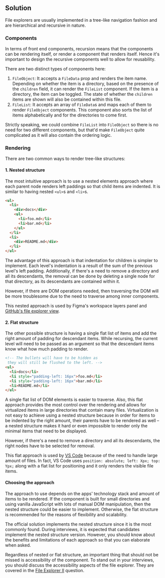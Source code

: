## Solution

File explorers are usually implemented in a tree-like navigation fashion and are hierarchical and recursive in nature.

### Components

In terms of front end components, recursion means that the components can be rendering itself, or render a component that renders itself. Hence it's important to design the recursive components well to allow for reusability.

There are two distinct types of components here:

1. `FileObject`: It accepts a `FileData` prop and renders the item name. Depending on whether the item is a directory, based on the presence of the `children` field, it can render the `FileList` component. If the item is a directory, the item can be toggled. The state of whether the `children` items are shown will also be contained within this file.
1. `FileList`: It accepts an array of `FileData`s and maps each of them to render `FileObject` components. This component also sorts the list of items alphabetically and for the directories to come first.

Strictly speaking, we could combine `FileList` into `FileObject` so there is no need for two different components, but that'd make `FileObject` quite complicated as it will also contain the ordering logic.

### Rendering

There are two common ways to render tree-like structures:

#### 1. Nested structure

The most intuitive approach is to use a nested elements approach where each parent node renders left paddings so that child items are indented. It is similar to having nested `<ul>`s and `<li>`s.

```html
<ul>
  <li>
    <div>docs</div>
    <ul>
      <li>foo.md</li>
      <li>bar.md</li>
    </ul>
  </li>
  <li>
    <div>README.md</div>
  </li>
</ul>
```

The advantage of this approach is that indentation for children is simpler to implement. Each level's indentation is a result of the sum of the previous level's left padding. Additionally, if there's a need to remove a directory and all its descendants, the removal can be done by deleting a single node for that directory, as its descendants are contained within it.

However, if there are DOM operations needed, then traversing the DOM will be more troublesome due to the need to traverse among inner components.

This nested approach is used by Figma's workspace layers panel and [GitHub's file explorer view](https://github.com/yangshun/top-javascript-interview-questions/tree/main/questions).

#### 2. Flat structure

The other possible structure is having a single flat list of items and add the right amount of padding for descendant items. While recursing, the current level will need to be passed as an argument so that the descendant items know what how much padding to render.

```html
<!-- The bullets will have to be hidden as 
 they will still be flushed to the left. -->
<ul>
  <li>docs</li>
  <li style="padding-left: 16px">foo.md</li>
  <li style="padding-left: 16px">bar.md</li>
  <li>README.md</li>
</ul>
```

A single flat list of DOM elements is easier to traverse. Also, this flat approach provides the most control over the rendering and allows for virtualized items in large directories that contain many files. Virtualization is not easy to achieve using a nested structure because in order for items to be indented by the right amount, their parents have to be rendered as well – a nested structure makes it hard or even impossible to render only the minimal items that need to be displayed.

However, if there's a need to remove a directory and all its descendants, the right nodes have to be selected for removal.

This flat approach is used by [VS Code](https://github.dev/yangshun/top-javascript-interview-questions/) because of the need to handle large amount of files. In fact, VS Code uses `position: absolute; left: Xpx; top: Ypx;` along with a flat list for positioning and it only renders the visible file items.

#### Choosing the approach

The approach to use depends on the apps' technology stack and amount of items to be rendered. If the component is built for small directories and using vanilla JavaScript with lots of manual DOM manipulation, then the nested structure could be easier to implement. Otherwise, the flat structure is recommended for the reasons of flexibility and scalability.

The official solution implements the nested structure since it is the most commonly found. During interviews, it is expected that candidates implement the nested structure version. However, you should know about the benefits and limitations of each approach so that you can elaborate when asked.

Regardless of nested or flat structure, an important thing that should not be missed is accessibility of the component. To stand out in your interviews, you should discuss the accessibility aspects of the file explorer. They are covered in the [File Explorer II](/questions/user-interface/file-explorer-ii) question.
